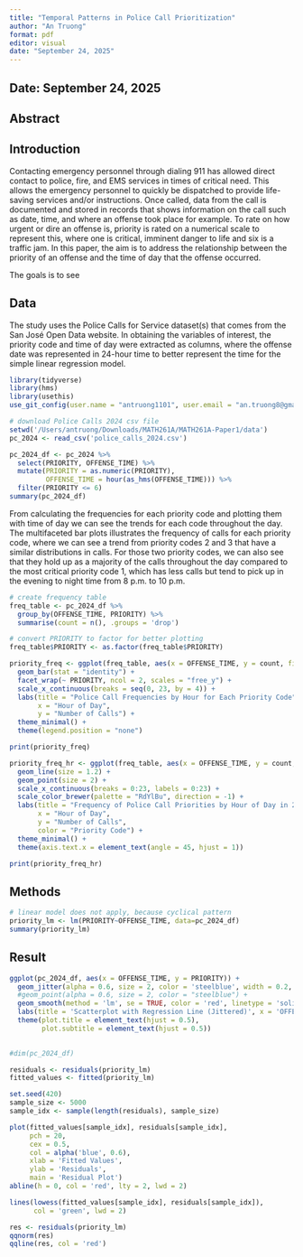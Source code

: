 ```yaml
---
title: "Temporal Patterns in Police Call Prioritization"
author: "An Truong"
format: pdf
editor: visual
date: "September 24, 2025"
---
```


## Date: September 24, 2025

## Abstract

## Introduction

Contacting emergency personnel through dialing 911 has allowed direct contact to police, fire, and EMS services in times of critical need. This allows the emergency personnel to quickly be dispatched to provide life-saving services and/or instructions. Once called, data from the call is documented and stored in records that shows information on the call such as date, time, and where an offense took place for example. To rate on how urgent or dire an offense is, priority is rated on a numerical scale to represent this, where one is critical, imminent danger to life and six is a traffic jam. In this paper, the aim is to address the relationship between the priority of an offense and the time of day that the offense occurred.

The goals is to see

## Data

The study uses the Police Calls for Service dataset(s) that comes from the San José Open Data website. In obtaining the variables of interest, the priority code and time of day were extracted as columns, where the offense date was represented in 24-hour time to better represent the time for the simple linear regression model.

```r

library(tidyverse)
library(hms)
library(usethis)
use_git_config(user.name = "antruong1101", user.email = "an.truong8@gmail.com")
```

```r
# download Police Calls 2024 csv file
setwd('/Users/antruong/Downloads/MATH261A/MATH261A-Paper1/data')
pc_2024 <- read_csv('police_calls_2024.csv')
```

```r
pc_2024_df <- pc_2024 %>% 
  select(PRIORITY, OFFENSE_TIME) %>%
  mutate(PRIORITY = as.numeric(PRIORITY),
         OFFENSE_TIME = hour(as_hms(OFFENSE_TIME))) %>%
  filter(PRIORITY <= 6)
summary(pc_2024_df)
```

From calculating the frequencies for each priority code and plotting them with time of day we can see the trends for each code throughout the day. The multifaceted bar plots illustrates the frequency of calls for each priority code, where we can see a trend from priority codes 2 and 3 that have a similar distributions in calls. For those two priority codes, we can also see that they hold up as a majority of the calls throughout the day compared to the most critical priority code 1, which has less calls but tend to pick up in the evening to night time from 8 p.m. to 10 p.m.

```r
# create frequency table
freq_table <- pc_2024_df %>%
  group_by(OFFENSE_TIME, PRIORITY) %>%
  summarise(count = n(), .groups = 'drop')

# convert PRIORITY to factor for better plotting
freq_table$PRIORITY <- as.factor(freq_table$PRIORITY)
```

```r
priority_freq <- ggplot(freq_table, aes(x = OFFENSE_TIME, y = count, fill = PRIORITY)) +
  geom_bar(stat = "identity") +
  facet_wrap(~ PRIORITY, ncol = 2, scales = "free_y") +
  scale_x_continuous(breaks = seq(0, 23, by = 4)) +
  labs(title = "Police Call Frequencies by Hour for Each Priority Code",
       x = "Hour of Day",
       y = "Number of Calls") +
  theme_minimal() +
  theme(legend.position = "none")

print(priority_freq)

```

```r
priority_freq_hr <- ggplot(freq_table, aes(x = OFFENSE_TIME, y = count, color = PRIORITY, group = PRIORITY)) +
  geom_line(size = 1.2) +
  geom_point(size = 2) +
  scale_x_continuous(breaks = 0:23, labels = 0:23) +
  scale_color_brewer(palette = "RdYlBu", direction = -1) +
  labs(title = "Frequency of Police Call Priorities by Hour of Day in 2024",
       x = "Hour of Day",
       y = "Number of Calls",
       color = "Priority Code") +
  theme_minimal() +
  theme(axis.text.x = element_text(angle = 45, hjust = 1))

print(priority_freq_hr)
```

## Methods

```r
# linear model does not apply, because cyclical pattern
priority_lm <- lm(PRIORITY~OFFENSE_TIME, data=pc_2024_df)
summary(priority_lm)
```

## Result

```r
ggplot(pc_2024_df, aes(x = OFFENSE_TIME, y = PRIORITY)) + 
  geom_jitter(alpha = 0.6, size = 2, color = 'steelblue', width = 0.2, height = 0.2) +
  #geom_point(alpha = 0.6, size = 2, color = "steelblue") +
  geom_smooth(method = 'lm', se = TRUE, color = 'red', linetype = 'solid') + 
  labs(title = 'Scatterplot with Regression Line (Jittered)', x = 'OFFENSE_TIME(24hr time)', y = 'PRIORITY(1-6)') + theme_minimal() +
  theme(plot.title = element_text(hjust = 0.5),
        plot.subtitle = element_text(hjust = 0.5))
  
```

```r
#dim(pc_2024_df)

residuals <- residuals(priority_lm)
fitted_values <- fitted(priority_lm)

set.seed(420)
sample_size <- 5000
sample_idx <- sample(length(residuals), sample_size)

plot(fitted_values[sample_idx], residuals[sample_idx],
     pch = 20,
     cex = 0.5, 
     col = alpha('blue', 0.6),
     xlab = 'Fitted Values',
     ylab = 'Residuals',
     main = 'Residual Plot')
abline(h = 0, col = 'red', lty = 2, lwd = 2)

lines(lowess(fitted_values[sample_idx], residuals[sample_idx]),
      col = 'green', lwd = 2)
```

```r
res <- residuals(priority_lm)
qqnorm(res)
qqline(res, col = 'red')
```

